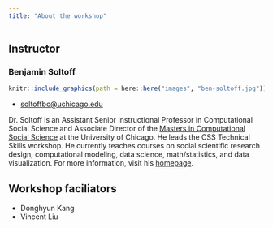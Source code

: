 ```yaml
---
title: "About the workshop"
---
```


## Instructor

### Benjamin Soltoff

```r
knitr::include_graphics(path = here::here("images", "ben-soltoff.jpg"))
```

- [soltoffbc@uchicago.edu](mailto:soltoffbc@uchicago.edu)

Dr. Soltoff is an Assistant Senior Instructional Professor in Computational Social Science and Associate Director of the [Masters in Computational Social Science](https://macss.uchicago.edu) at the University of Chicago. He leads the CSS Technical Skills workshop. He currently teaches courses on social scientific research design, computational modeling, data science, math/statistics, and data visualization. For more information, visit his [homepage](https://www.bensoltoff.com).

## Workshop faciliators

- Donghyun Kang
- Vincent Liu
